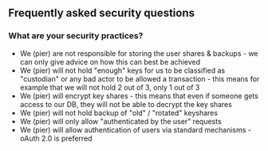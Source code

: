 ## Frequently asked security questions

### What are your security practices?

- We (pier) are not responsible for storing the user shares & backups - we can only give advice on how this can best be achieved
- We (pier) will not hold "enough" keys for us to be classified as "custodian" or any bad actor to be allowed a transaction - this means for example that we will not hold 2 out of 3, only 1 out of 3
- We (pier) will encrypt key shares - this means that even if someone gets access to our DB, they will not be able to decrypt the key shares
- We (pier) will not hold backup of "old" / "rotated" keyshares
- We (pier) will only allow "authenticated by the user" requests
- We (pier) will allow authentication of users via standard mechanisms - oAuth 2.0 is preferred
